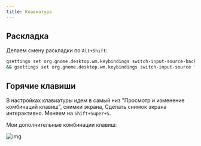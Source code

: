 ```yaml
---
title: Клавиатура
---
```


## Раскладка
Делаем смену раскладки по `Alt+Shift`:


```sh title="Теминал"
gsettings set org.gnome.desktop.wm.keybindings switch-input-source-backward "['<Shift>Alt_L']"
&& gsettings set org.gnome.desktop.wm.keybindings switch-input-source "['<Alt>Shift_L']"
```
## Горячие клавиши

В настройках клавиатуры идем в самый низ "Просмотр и изменение комбинаций клавиш", снимки экрана, Сделать снимок экрана интерактивно.
Меняем на `Shift+Super+S`. 

Мои дополнительные комбинации клавиш:

![img](/hotkeys.png)

